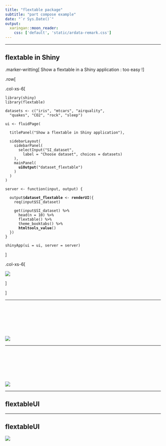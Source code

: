 ```yaml
---
title: "flextable package"
subtitle: "part compose example"
date: "`r Sys.Date()`"
output:
  xaringan::moon_reader:
    css: ['default', 'static/ardata-remark.css']
---
```


---

## flextable in Shiny


.marker-writting[
Show a flextable in a Shiny application : too easy !
]

.row[

.col-xs-6[

<pre class = "nomtop nombottom">
<code class="r remark-code">library(shiny)
library(flextable)

datasets <- c("iris", "mtcars", "airquality", 
  "quakes", "CO2", "rock", "sleep")

ui <- fluidPage(
  
  titlePanel("Show a flextable in Shiny application"),
  
  sidebarLayout(
    sidebarPanel(
      selectInput("SI_dataset", 
        label = "Choose dataset", choices = datasets)
    ),
    mainPanel(
      <strong>uiOutput</strong>("dataset_flextable")
    )
  )
)

server <- function(input, output) {
  
  output$<strong>dataset_flextable</strong> <- <strong>renderUI</strong>({
    req(input$SI_dataset)
    
    get(input$SI_dataset) %>%
      head(n = 10) %>%
      flextable() %>%
      theme_booktabs() %>% 
      <strong>htmltools_value</strong>()
  })
}

shinyApp(ui = ui, server = server)
</code></pre>

]

.col-xs-6[

![](./static/img/shiny_demo.gif)

]

]

---

</br></br></br></br></br></br>
<img src = "./static/img/dontlikecoding.gif" class = "img_center"/>

---

</br></br></br></br></br></br>
<img src = "./static/img/fall_asleep.gif" class = "img_center"/>

---

## flextableUI 

---

## flextableUI

![](./static/img/flextableUI_demo.gif)
